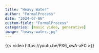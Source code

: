 ```yaml
---
title: "Heavy Water"
author: "FormalProcess"
date: "2024-07-06"
custom-field: "FormalProcess"
categories: [music video, generative]
image: "heavy-water.jpg"
---
```


{{< video https://youtu.be/PX6_xwA-aF0 >}}